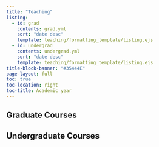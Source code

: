 ```yaml
---
title: "Teaching"
listing:
  - id: grad
    contents: grad.yml
    sort: "date desc"
    template: teaching/formatting_template/listing.ejs
  - id: undergrad
    contents: undergrad.yml
    sort: "date desc"
    template: teaching/formatting_template/listing.ejs
title-block-banner: "#35444E"
page-layout: full
toc: true
toc-location: right
toc-title: Academic year
---
```



## Graduate Courses

:::{#grad}
:::


## Undergraduate Courses

:::{#undergrad}
:::



